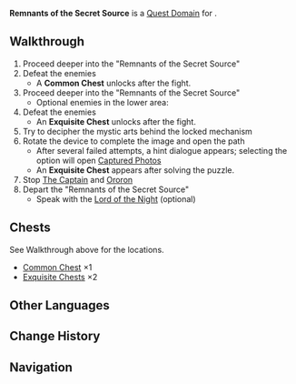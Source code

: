 {{Domain Infobox
|title        = Remnants of the Secret Source
|image        = Domain Remnants of the Secret Source Beneath the Secret Source.png
|type         = Quest
|description  = A dragon ruin from antiquity. Within it are hidden large devices that can affect the Ley Lines. You must make every second count if The Captain and Ororon's radical plan is to be stopped.
|quest        = Beneath the Secret Source
|quest_type   = Archon
|region       = Natlan
|area         = Coatepec Mountain
|requiredAR   = 
|recLevel     = WL-dependent
|recElements  = 
|trial        = 
}}
'''Remnants of the Secret Source''' is a [[Quest Domain]] for {{Quest|Beneath the Secret Source}}.

==Walkthrough==
# Proceed deeper into the "Remnants of the Secret Source"
# Defeat the enemies {{Enemy List|Geo Slime*2}}
#* A '''Common Chest''' unlocks after the fight.
# Proceed deeper into the "Remnants of the Secret Source"
#* Optional enemies in the lower area: {{Enemy List|Fatui Skirmisher - Anemoboxer Vanguard;Fatui Skirmisher - Cryogunner Legionnaire;Fatui Skirmisher - Pyroslinger Bracer}}
# Defeat the enemies {{Enemy List|Fatui Pyro Agent;Fatui Skirmisher - Anemoboxer Vanguard;Fatui Skirmisher - Cryogunner Legionnaire}}
#* An '''Exquisite Chest''' unlocks after the fight.
# Try to decipher the mystic arts behind the locked mechanism
# Rotate the device to complete the image and open the path {{Enemy List|Secret Source Automaton: Hunter-Seeker}}
#* After several failed attempts, a hint dialogue appears; selecting the option will open [[Captured Photos]]
#* An '''Exquisite Chest''' appears after solving the puzzle.
# Stop [[The Captain]] and [[Ororon]]
# Depart the "Remnants of the Secret Source"
#* Speak with the [[Lord of the Night]] (optional)

==Chests==
See Walkthrough above for the locations.
*[[Common Chest]] &times;1
*[[Exquisite Chest]]s &times;2
<!--
==Soundtracks==
{{Soundtracks by Category Table|type=domain}}

==Gallery==
<gallery>
</gallery>

==Video Guides==
{{EVT
|video1   = 
|caption1 = 
-->

==Other Languages==
{{Transclude|Remnants of the Secret Source|Other Languages}}

==Change History==
{{Change History|5.1}}

==Navigation==
{{Domain Navbox|temporary}}